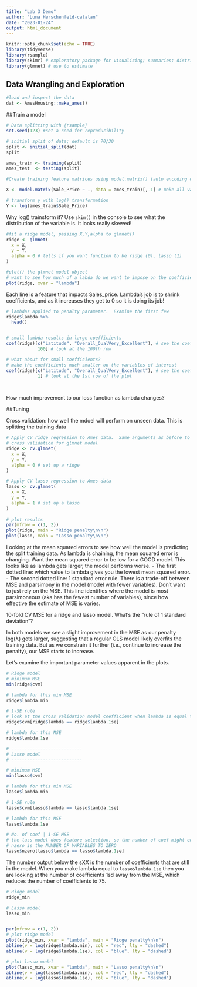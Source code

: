 ```yaml
---
title: "Lab 3 Demo"
author: "Luna Herschenfeld-catalan"
date: "2023-01-24"
output: html_document
---
```


```r
knitr::opts_chunk$set(echo = TRUE)
library(tidyverse)
library(rsample)
library(skimr) # exploratory package for visualizing; summaries; distributions
library(glmnet) # use to estimate 
```

## Data Wrangling and Exploration
```r
#load and inspect the data
dat <- AmesHousing::make_ames()

```

##Train a model
```r
# Data splitting with {rsample} 
set.seed(123) #set a seed for reproducibility

# initial split of data; default is 70/30
split <- initial_split(dat)
split

ames_train <- training(split)  
ames_test  <- testing(split)

```

```r
#Create training feature matrices using model.matrix() (auto encoding of categorical variables)

X <- model.matrix(Sale_Price ~ ., data = ames_train)[,-1] # make all variables predictors

# transform y with log() transformation
Y <- log(ames_train$Sale_Price)

```

Why log() trainsform it?
Use `skim()` in the console to see what the distribution of the variable is. It looks really skewed!

```r
#fit a ridge model, passing X,Y,alpha to glmnet()
ridge <- glmnet(
  x = X,
  y = Y,
  alpha = 0 # tells if you want function to be ridge (0), lasso (1)
)

#plot() the glmnet model object
# want to see how much of a labda do we want to impose on the coefficients 
plot(ridge, xvar = "lambda")  
```
Each line is a feature that impacts Sales_price. Lambda's job is to shrink coefficients, and as it increases they get to 0 so it is doing its job!


```r
# lambdas applied to penalty parameter.  Examine the first few
ridge$lambda %>% 
  head()


# small lambda results in large coefficients
coef(ridge)[c("Latitude", "Overall_QualVery_Excellent"), # see the coefficient on the model 
            100] # look at the 100th row

# what about for small coefficients?
# make the coefficients much smaller on the variables of interest
coef(ridge)[c("Latitude", "Overall_QualVery_Excellent"), # see the coefficient on the model 
            1] # look at the 1st row of the plot

  
```

How much improvement to our loss function as lambda changes?

##Tuning

Cross validation: how well the mdoel will perform on unseen data. This is splitting the training data 
```r
# Apply CV ridge regression to Ames data.  Same arguments as before to glmnet()
# cross validation for glmnet model
ridge <- cv.glmnet(
  x = X,
  y = Y,
  alpha = 0 # set up a ridge
)

# Apply CV lasso regression to Ames data
lasso <- cv.glmnet(
  x = X,
  y = Y,
  alpha = 1 # set up a lasso
)
  
# plot results
par(mfrow = c(1, 2))
plot(ridge, main = "Ridge penalty\n\n")
plot(lasso, main = "Lasso penalty\n\n")
```
Looking at the mean squared errors to see how well the model is predicting the split training data. As lambda is chaining, the mean squared error is changing. Want the mean squared error to be low for a GOOD model. This looks like as lambda gets larger, the model performs worse. 
- The first dotted line: which value to lambda gives you the lowest mean squared error. 
- The second dotted line: 1 standard error rule. There is a trade-off between MSE and parsimony in the model (model with fewer variables). Don't want to just rely on the MSE. This line identifies where the model is most parsimoneous (aka has the fewest number of variables), since how effective the estimate of MSE is varies. 


10-fold CV MSE for a ridge and lasso model. What's the "rule of 1 standard deviation"?

In both models we see a slight improvement in the MSE as our penalty log(λ) gets larger, suggesting that a regular OLS model likely overfits the training data. But as we constrain it further (i.e., continue to increase the penalty), our MSE starts to increase. 

Let's examine the important parameter values apparent in the plots.
```r
# Ridge model
# minimum MSE
min(ridge$cvm)

# lambda for this min MSE
ridge$lambda.min

# 1-SE rule
# look at the cross validation model coefficient when lambda is equal to the 1se
ridge$cvm[ridge$lambda == ridge$lambda.1se]

# lambda for this MSE
ridge$lambda.1se

# ---------------------------
# Lasso model
# ---------------------------

# minimum MSE
min(lasso$cvm)

# lambda for this min MSE
lasso$lambda.min

# 1-SE rule
lasso$cvm[lasso$lambda == lasso$lambda.1se]

# lambda for this MSE
lasso$lambda.1se

# No. of coef | 1-SE MSE
# the lass model does feature selection, so the number of coef might end up being different 
# nzero is the NUMBER OF VARIABLES TO ZERO
lasso$nzero[lasso$lambda == lasso$lambda.1se]
```
The number output below the sXX is the number of coefficients that are still in the model. When you make lambda equal to `lasso$lambda.1se` then you are looking at the number of coefficients 1sd away from the MSE, which reduces the number of coefficients to 75. 


```r
# Ridge model
ridge_min 

# Lasso model
lasso_min


par(mfrow = c(1, 2))
# plot ridge model
plot(ridge_min, xvar = "lambda", main = "Ridge penalty\n\n")
abline(v = log(ridge$lambda.min), col = "red", lty = "dashed")
abline(v = log(ridge$lambda.1se), col = "blue", lty = "dashed")

# plot lasso model
plot(lasso_min, xvar = "lambda", main = "Lasso penalty\n\n")
abline(v = log(lasso$lambda.min), col = "red", lty = "dashed")
abline(v = log(lasso$lambda.1se), col = "blue", lty = "dashed")
```


